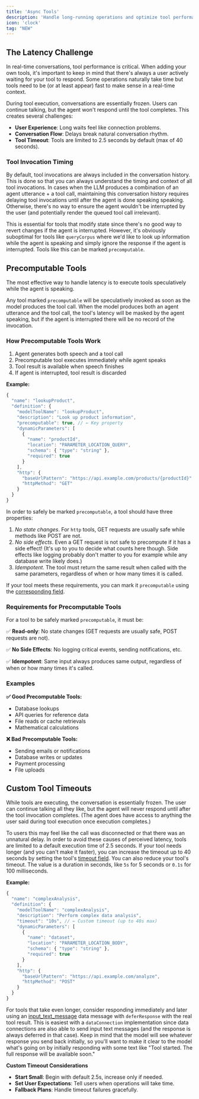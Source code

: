 ```yaml
---
title: 'Async Tools'
description: 'Handle long-running operations and optimize tool performance for real-time conversations.'
icon: 'clock'
tag: "NEW"
---
```


## The Latency Challenge

In real-time conversations, tool performance is critical. When adding your own tools, it's important to keep in mind that there's always a user actively waiting for your tool to respond. Some operations naturally take time but tools need to be (or at least appear) fast to make sense in a real-time context.

During tool execution, conversations are essentially frozen. Users can continue talking, but the agent won't respond until the tool completes. This creates several challenges:

- **User Experience**: Long waits feel like connection problems.
- **Conversation Flow**: Delays break natural conversation rhythm.
- **Tool Timeout**: Tools are limited to 2.5 seconds by default (max of 40 seconds).

### Tool Invocation Timing
By default, tool invocations are always included in the conversation history. This is done so that you can always understand the timing and context of all tool invocations. In cases when the LLM produces a combination of an agent utterance + a tool call, maintaining this conversation history requires delaying tool invocations until after the agent is done speaking speaking. Otherwise, there's no way to ensure the agent wouldn't be interrupted by the user (and potentially render the queued tool call irrelevant).

This is essential for tools that modify state since there's no good way to revert changes if the agent is interrupted. However, it's obviously suboptimal for tools like `queryCorpus` where we'd like to look up information while the agent is speaking and simply ignore the response if the agent is interrupted. Tools like this can be marked `precomputable`.

## Precomputable Tools
The most effective way to handle latency is to execute tools speculatively while the agent is speaking.

Any tool marked `precomputable` will be speculatively invoked as soon as the model produces the tool call. When the model produces both an agent utterance and the tool call, the tool's latency will be masked by the agent speaking, but if the agent is interrupted there will be no record of the invocation.

### How Precomputable Tools Work

1. Agent generates both speech and a tool call
2. Precomputable tool executes immediately while agent speaks
3. Tool result is available when speech finishes
4. If agent is interrupted, tool result is discarded

**Example:**
```js Marking Tool as Precomputable
{
  "name": "lookupProduct",
  "definition": {
    "modelToolName": "lookupProduct",
    "description": "Look up product information",
    "precomputable": true, // ← Key property
    "dynamicParameters": [
      {
        "name": "productId",
        "location": "PARAMETER_LOCATION_QUERY",
        "schema": { "type": "string" },
        "required": true
      }
    ],
    "http": {
      "baseUrlPattern": "https://api.example.com/products/{productId}",
      "httpMethod": "GET"
    }
  }
}
```

In order to safely be marked `precomputable`, a tool should have three properties:
1. *No state changes*. For `http` tools, GET requests are usually safe while methods like POST are not.
1. *No side effects*. Even a GET request is not safe to precompute if it has a side effect! (It's up to you to decide what counts here though. Side effects like logging probably don't matter to you for example while any database write likely does.)
1. *Idempotent*. The tool must return the same result when called with the same parameters, regardless of when or how many times it is called.

If your tool meets these requirements, you can mark it `precomputable` using the [corresponding field](/api-reference/tools/tools-post#body-definition-precomputable).


### Requirements for Precomputable Tools
For a tool to be safely marked `precomputable`, it must be:

✅ **Read-only**: No state changes (GET requests are usually safe, POST requests are not).

✅ **No Side Effects**: No logging critical events, sending notifications, etc.

✅ **Idempotent**: Same input always produces same output, regardless of when or how many times it's called.

### Examples

**✅ Good Precomputable Tools:**
- Database lookups
- API queries for reference data
- File reads or cache retrievals
- Mathematical calculations

**❌ Bad Precomputable Tools:**
- Sending emails or notifications
- Database writes or updates
- Payment processing
- File uploads

## Custom Tool Timeouts
While tools are executing, the conversation is essentially frozen. The user can continue talking all they like, but the agent will never respond until after the tool invocation completes. (The agent does have access to anything the user said during tool execution once execution completes.)

To users this may feel like the call was disconnected or that there was an unnatural delay. In order to avoid these causes of perceived latency, tools are limited to a default execution time of 2.5 seconds. If your tool needs longer (and you can't make it faster), you can increase the timeout up to 40 seconds by setting the tool's [timeout field](/api-reference/tools/tools-post#body-definition-timeout). You can also reduce your tool's timeout. The value is a duration in seconds, like `5s` for 5 seconds or `0.1s` for 100 milliseconds.

**Example:**
```js Increasing Tool Timeout
{
  "name": "complexAnalysis",
  "definition": {
    "modelToolName": "complexAnalysis",
    "description": "Perform complex data analysis",
    "timeout": "10s", // ← Custom timeout (up to 40s max)
    "dynamicParameters": [
      {
        "name": "dataset",
        "location": "PARAMETER_LOCATION_BODY",
        "schema": { "type": "string" },
        "required": true
      }
    ],
    "http": {
      "baseUrlPattern": "https://api.example.com/analyze",
      "httpMethod": "POST"
    }
  }
}
```

For tools that take even longer, consider responding immediately and later using an [input_text_message](/apps/datamessages#inputtextmessage) data message with `deferResponse` with the real tool result. This is easiest with a `dataConnection` implementation since data connections are also able to send input text messages (and the response is always deferred in that case). Keep in mind that the model will see whatever response you send back initially, so you'll want to make it clear to the model what's going on by initially responding with some text like "Tool started. The full response will be available soon."

**Custom Timeout Considerations**

- **Start Small**: Begin with default 2.5s, increase only if needed.
- **Set User Expectations**: Tell users when operations will take time.
- **Fallback Plans**: Handle timeout failures gracefully.